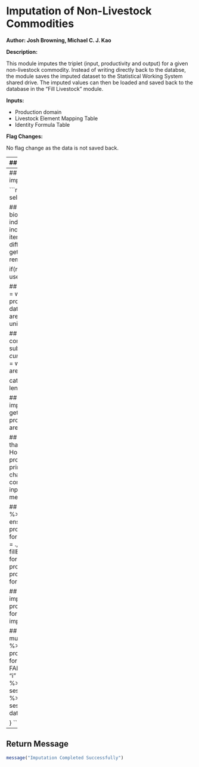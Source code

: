 # Imputation of Non-Livestock Commodities

**Author: Josh Browning, Michael C. J. Kao**

**Description:**

This module imputes the triplet (input, productivity and output) for a given
non-livestock commodity. Instead of writing directly back to the databse,
the module saves the imputed dataset to the Statistical Working System
shared drive. The imputed values can then be loaded and saved back to the
database in the "Fill Livestock" module.

**Inputs:**

* Production domain
* Livestock Element Mapping Table
* Identity Formula Table

**Flag Changes:**

No flag change as the data is not saved back.

---
## Initialisation

load the libraries

```r
suppressMessages({
    library(faosws)
    library(faoswsUtil)
    library(faoswsFlag)
    library(faoswsImputation)
    library(faoswsProduction)
    library(faoswsProcessing)
    library(faoswsEnsure)
    library(magrittr)
    library(dplyr)
})
```

set up for the test environment and parameters

```r
R_SWS_SHARE_PATH = Sys.getenv("R_SWS_SHARE_PATH")
savePath = paste0(R_SWS_SHARE_PATH, "/kao/production/imputation_fit/")
```

This return FALSE if on the Statistical Working System

```r
if(CheckDebug()){

    library(faoswsModules)
    SETTINGS = ReadSettings("sws.yml")

    ## If you're not on the system, your settings will overwrite any others
    R_SWS_SHARE_PATH = SETTINGS[["share"]]

    ## Define where your certificates are stored
    SetClientFiles(SETTINGS[["certdir"]])

    ## Get session information from SWS. Token must be obtained from web interface
    GetTestEnvironment(baseUrl = SETTINGS[["server"]],
                       token = SETTINGS[["token"]])

    savePath = SETTINGS[["save_imputation_path"]]

}
```

Get user specified imputation selection

```r
imputationSelection = swsContext.computationParams$imputation_selection
sessionKey = swsContext.datasets[[1]]
datasetConfig = GetDatasetConfig(domainCode = sessionKey@domain,
                                 datasetCode = sessionKey@dataset)
```

Select the item list based on user input parameter

```r
if(!imputationSelection %in% c("session", "all"))
    stop("Incorrect imputation selection specified")
```

Build processing parameters

```r
processingParameters =
    productionProcessingParameters(datasetConfig = datasetConfig)
```

Get the full imputation Datakey

```r
completeImputationKey = getCompleteImputationKey("production")
```

NOTE (Michael): Since the animal/meat are currently imputed by the
                imputed_slaughtered and synchronise slaughtered module, so
                they should not be imputed here.

TODO (Michael): Merge the this module with the imputed slaughtered and
                synchronise slaughtered as the logic are identical.

```r
liveStockItems =
    getAnimalMeatMapping(R_SWS_SHARE_PATH = R_SWS_SHARE_PATH,
                         onlyMeatChildren = FALSE) %>%
    select(measuredItemParentCPC, measuredItemChildCPC) %>%
    unlist(x = ., use.names = FALSE) %>%
    unique(x = .)
```

This is the complete list of items that are in the imputation list

```r
nonLivestockImputationItems =
    getQueryKey("measuredItemCPC", completeImputationKey) %>%
    setdiff(., liveStockItems)
```

These are the items selected by the users

```r
sessionItems =
    getQueryKey("measuredItemCPC", sessionKey) %>%
    intersect(., nonLivestockImputationItems)
```

Select the commodities based on the user input parameter

```r
selectedItemCode =
    switch(imputationSelection,
           "session" = sessionItems,
           "all" = nonLivestockImputationItems)
```

---
## Perform Imputation
Loop through the commodities to impute the items individually.

```r
for(iter in seq(selectedItemCode)){
    currentItem = selectedItemCode[iter]

    ## Obtain the formula and remove indigenous and biological meat.
    ##
    ## NOTE (Michael): Biological and indigenous meat are currently removed, as
    ##                 they have incorrect data specification. They should be
    ##                 separate item with different item code rather than under
    ##                 different element under the meat code.
    formulaTable =
        getProductionFormula(itemCode = currentItem) %>%
        removeIndigenousBiologicalMeat(formula = .)

    if(nrow(formulaTable) > 1)
        stop("Imputation should only use one formula")

    ## Create the formula parameter list
    formulaParameters =
        with(formulaTable,
             productionFormulaParameters(datasetConfig = datasetConfig,
                                         productionCode = output,
                                         areaHarvestedCode = input,
                                         yieldCode = productivity,
                                         unitConversion = unitConversion)
             )

    ## Update the item/element key according to the current commodity
    subKey = completeImputationKey
    subKey@dimensions$measuredItemCPC@keys = currentItem
    subKey@dimensions$measuredElement@keys =
        with(formulaParameters, c(productionCode, areaHarvestedCode, yieldCode))

    cat("Imputation for item: ", currentItem, " (",  iter, " out of ",
        length(selectedItemCode),")\n")


    ## Start the imputation
    ## Build imputation parameter
    imputationParameters =
        with(formulaParameters,
             getImputationParameters(productionCode = productionCode,
                                     areaHarvestedCode = areaHarvestedCode,
                                     yieldCode = yieldCode)
             )

    ## NOTE (Michael): We now impute the full triplet rather than
    ##                 just production for non-primary
    ##                 products. However, in the imputeModel
    ##                 module, only the production will be
    ##                 selected and imputed for non-primary
    ##                 products.
    ##
    ##                 Nevertheless, we hope to change this and
    ##                 impute the full triplet, for all the
    ##                 commodity. We will need to transfer and
    ##                 sync the inputs just like in the meat
    ##                 case. This will allow us to merge the two
    ##                 components.
    ##

    ## Process the data.
    processedData =
        GetData(subKey) %>%
        preProcessing(data = .) %>%
        ensureProductionInputs(data = .,
                               processingParam = processingParameters,
                               formulaParameters = formulaParameters) %>%
        denormalise(normalisedData = .,
                    denormaliseKey = "measuredElement",
                    fillEmptyRecords = TRUE) %>%
        createTriplet(data = ., formula = formulaTable) %>%
        processProductionDomain(data = .,
                                processingParameters = processingParameters,
                                formulaParameters = formulaParameters)

    ## Perform imputation
    imputed =
        imputeProductionTriplet(
            data = processedData,
            processingParameters = processingParameters,
            formulaParameters = formulaParameters,
            imputationParameters = imputationParameters)


    ## Check the imputation before saving.
    imputed %>%
        mutate(timePointYears = as.character(timePointYears)) %>%
        ensureProductionOutputs(data = .,
                                processingParameters = processingParameters,
                                formulaParameters = formulaParameters,
                                normalised = FALSE) %>%
        normalise(.) %>%
        filter(., flagMethod == "i" |
                  (flagObservationStatus == "I" &
                   flagMethod == "e")) %>%
        ensureProtectedData(data = .,
                            domain = sessionKey@domain,
                            dataset = sessionKey@dataset) %>%
        postProcessing(data = .) %>%
        SaveData(domain = sessionKey@domain,
                 dataset = sessionKey@dataset,
                 data = .)

}
```

---
## Return Message

```r
message("Imputation Completed Successfully")
```


